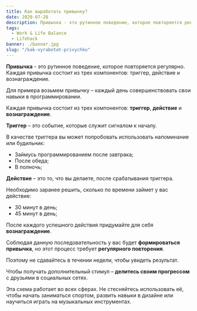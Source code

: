 ```yaml
---
title: Как выработать привычку?
date: 2020-07-28
description: Привычка - это рутинное поведение, которое повторяется регулярно. Каждая привычка состоит из трех компонентов: триггер, действие и вознаграждение.
tags:
  - Work & Life Balance
  - Lifehack
banner: ./banner.jpg
slug: "/kak-vyrabotat-privychku"
---
```


**Привычка** - это рутинное поведение, которое повторяется регулярно. Каждая привычка состоит из трех компонентов: триггер, действие и вознаграждение.

Для примера возьмем привычку – каждый день совершенствовать свои навыки в программировании.

Каждая привычка состоит из трех компонентов: **триггер**, **действие** и **вознаграждение**.

**Триггер** – это событие, которые служит сигналом к началу.

В качестве триггера вы может попробовать использовать напоминание или будильник:

- Займусь программированием после завтрака;
- После обеда;
- В полночь;

**Действие** – это то, что вы делаете, после срабатывания триггера.

Необходимо заранее решить, сколько по времени займет у вас действие:

- 30 минут в день;
- 45 минут в день;

После каждого успешного действия придумайте для себя **вознаграждение**.

Соблюдая данную последовательность у вас будет **формироваться привычка**, но этот процесс требует **регулярного повторения**.

Поэтому не сдавайтесь в течении недели, чтобы увидеть результат.

Чтобы получать дополнительный стимул – **делитесь своим прогрессом** с друзьями в социальных сетях.

Эта схема работает во всех сферах. Не стесняйтесь использовать её, чтобы начать заниматься спортом, развить навыки в дизайне или научиться играть на музыкальных инструментах.